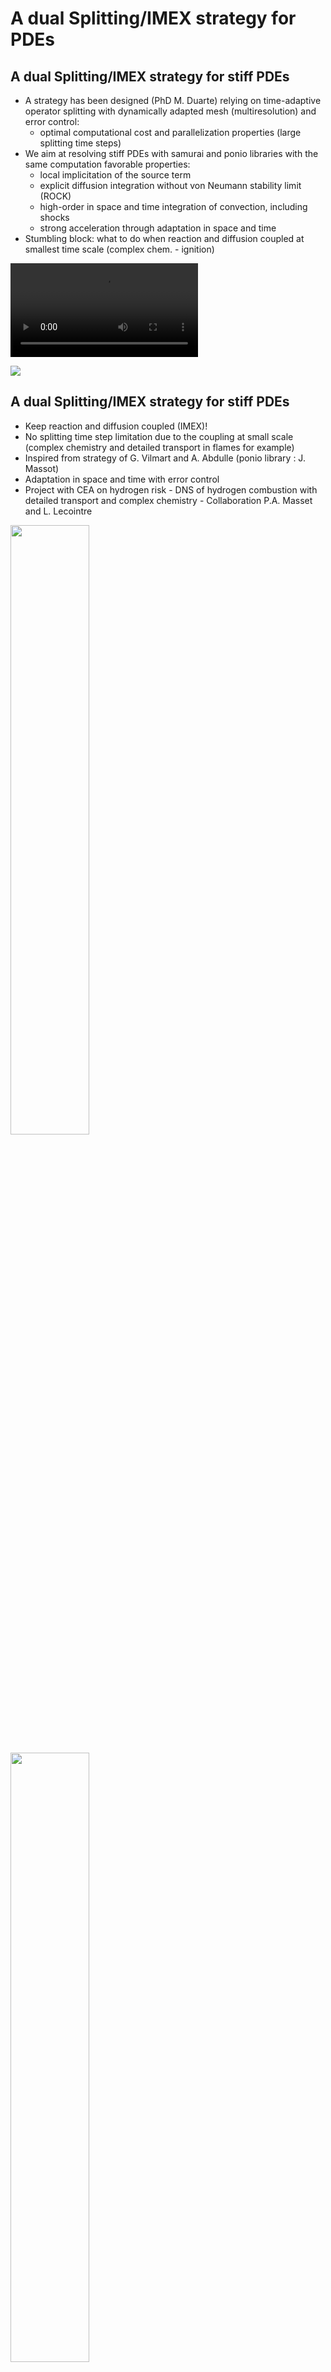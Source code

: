 # A dual Splitting/IMEX strategy for PDEs

## A dual Splitting/IMEX strategy for stiff PDEs {.fs-4}

:::{.row .fs-5}
::::{.col-7 .align-self-center}
- A strategy has been designed (PhD M. Duarte) relying on time-adaptive operator splitting with dynamically adapted mesh (multiresolution) and error control:
  - optimal computational cost and parallelization properties (large splitting time steps) 
- We aim at resolving stiff PDEs with samurai and ponio libraries with the same computation favorable properties:
  - local implicitation of the source term
  - explicit diffusion integration without von Neumann stability limit (ROCK)
  - high-order in space and time integration of convection, including shocks
  - strong acceleration through adaptation in space and time
- Stumbling block: what to do when reaction and diffusion coupled at smallest time scale (complex chem. - ignition)
::::

::::{.col .align-self-center}
<div>
<video data-autoplay loop="true" src="videos/ignition_Re1000.mov" />
</div>
![](figures/splitting_time_steps.jpg)
::::
:::

## A dual Splitting/IMEX strategy for stiff PDEs {.fs-5}

:::{.row }
::::{.col-8 .align-self-center}
- Keep reaction and diffusion coupled (IMEX)!
- No splitting time step limitation due to the coupling at small scale (complex chemistry and detailed transport in flames for example)
- Inspired from strategy of G. Vilmart and A. Abdulle (ponio library : J. Massot)
- Adaptation in space and time with error control
- Project with CEA on hydrogen risk - DNS of hydrogen combustion with detailed transport and complex chemistry - Collaboration P.A. Masset and L. Lecointre
::::

::::{.col .text-center}

![](figures/hpc@maths.png){width=50%}

:::{.my-3}
![](figures/logo.png){width=50%}
:::

![](figures/logo-cea.webp){width=50%}
::::
:::

## A dual Splitting/IMEX strategy for stiff PDEs {.fs-5}

:::{.row .fs-5 }
::::{.col-6 .align-self-center}
Ignition and Combustion (Verwer & Hundsdorfer)

Specific for RKC methods and ROCK

$$
u_t = d \Delta u + \frac{R}{\alpha \delta} (1 + \alpha - u) e^{\delta( 1 - 1/u )} \quad \text{in } [0,1]\times[0,1]
$$

![](figures/combustion2d.png){width=60% fig-align="center"}
::::

::::{.col .text-center}
![](figures/combustion.svg){width=80%}
::::
:::

## A dual Splitting/IMEX strategy for stiff PDEs {.fs-5}

:::{.row .fs-5 }
::::{.col-6 .align-self-center}
Ignition and Combustion (Verwer & Hundsdorfer)

Specific for RKC methods and ROCK

$$
u_t = d \Delta u + \frac{R}{\alpha \delta} (1 + \alpha - u) e^{\delta( 1 - 1/u )} \quad \text{in } [0,1]\times[0,1]
$$

![](figures/combustion2d.png){width=60% fig-align="center"}
::::

::::{.col .text-center}
:::::{.fs-6 .fragment}
|                                     | PIROCK    | ROCK2  | ROCK4  |
|-------------------------------------|-----------|--------|--------|
| Tolerance used                      | 1e-5      | 1e-6   | 1e-5   |
| L2 norm of error                    | 1.84e-4   | 2.27e-4| 2.69e-4|
| Elapsed time (s)                    | 7.97      | 1.90   | 0.42   |
| Nb. time steps                      | 889       | 157    | 57     |
| Nb. time steps rejected             | 0         | 0      | 0      |
| Nb. function evaluation             | -         | 6367   | 1734   |
| Nb. function evaluation (diffusion) | 8304      | -      | -      |
| Nb. function evaluation (reaction)  | 360067655 | -      | -      |

between $t=0.29$ and $t=0.32$.
:::::
:::::{.fs-6 .fragment}
IMEX reasonable overhead compared to fully explicit methods (ROCK2 - ROCK4) even in this very difficult configuration

<ul class="list-unstyled text-center">
  <li class="my-1">Error control</li>
  <li class="my-1">Good BC treatment</li>
  <li class="my-1">No splitting errors</li>
</ul>

:::::
::::
:::

## A dual Splitting/IMEX strategy for stiff PDEs {.fs-5}

:::{.row .fs-6 }

::::{.col-6 .align-self-center }
Belousov-Zhabotinsky (very stiff source - 3 eq)
$$
\left\{
\begin{aligned}
\partial_t a - D_a \, \Delta a &= \frac{1}{\mu} ( -qa - ab
+
fc) \\
\partial_t b - D_b \, \Delta b &= \frac{1}{\varepsilon} (
qa
- ab + b\,(1-b)) \\
\partial_t c - D_c \, \Delta c &= b - c
\end{aligned}
\right.
$$

- Error to the reference quasi-exact solution is second order in time but not of the same origin (splitting error vs. IMEX error) - but still error control
- Larger time step can be taken with IMEX while keeping a proper solution (no disastrous splitting errors - wrong wave speed)
- When optimal large splitting time step is taken, IMEX as efficient as splitting, whereas it is advantageous for smaller time steps as well as larger time steps
- No boundary condition problems
- Same computational good properties
::::

::::{.col-6 .text-center}
![](figures/bz_b_t=0.png){width="48%"}
![](figures/bz_b_t=1.png){width="48%"}
<br>
![](figures/bz_b_t=2.png){width="48%"}
::::
:::

## A dual Splitting/IMEX strategy for stiff PDEs {.fs-5}

:::{.row .fs-6 }

::::{.col-6 .align-self-center }
Belousov-Zhabotinsky (very stiff source - 3 eq)
$$
\left\{
\begin{aligned}
\partial_t a - D_a \, \Delta a &= \frac{1}{\mu} ( -qa - ab
+
fc) \\
\partial_t b - D_b \, \Delta b &= \frac{1}{\varepsilon} (
qa
- ab + b\,(1-b)) \\
\partial_t c - D_c \, \Delta c &= b - c
\end{aligned}
\right.
$$

- Error to the reference quasi-exact solution is second order in time but not of the same origin (splitting error vs. IMEX error) - but still error control
- Larger time step can be taken with IMEX while keeping a proper solution (no disastrous splitting errors - wrong wave speed)
- When optimal large splitting time step is taken, IMEX as efficient as splitting, whereas it is advantageous for smaller time steps as well as larger time steps
- No boundary condition problems
- Same computational good properties
::::

::::{.col-6 .text-center}

| | PIROCK (tol=5e-3) | STRANG (dt=2/128) |
|------------------------------|:------------------:|:--------------------:|
|L2 norm of error (variable b) | 3.31e-2 | 1.14e-1 |
|L2 norm of error (variable c) | 2.92e-3 | 1.37e-2 |
|Elapsed time (s) | 6.91 | 6.70 |
|Nb. time steps. | 624 | 128 |

&nbsp;

| | ImEx (tol=1e-3) | STRANG (dt=2/512) |
|------------------------------|:------------------:|:--------------------:|
|L2 norm of error (variable b) | 4.94e-3 | 1.55e-3 |
|L2 norm of error (variable c) | 4.31e-4 | 1.41e-4 |
|Elapsed time (s) | 13.33 | 17.20 |
|Nb. time steps. | 1528 | 512 |

&nbsp;

| | ImEx (tol=1e-4) | STRANG (dt=2/16384) |
|------------------------------|:------------------:|:--------------------:|
|L2 norm of error (variable b) | 7.72e-6 | 1.81e-5 |
|L2 norm of error (variable c) | 6.97e-7 | 1.57e-6 |
|Elapsed time (s) | 165.12 | 427.81 |
|Nb. time steps. | 31728 | 16384 |

::::
:::


## A dual Splitting/IMEX strategy for stiff PDEs {.fs-5}

:::{.row .fs-6 }

::::{.col-6 .align-self-center }
Belousov-Zhabotinsky (very stiff source - 3 eq)
$$
\left\{
\begin{aligned}
\partial_t a - D_a \, \Delta a &= \frac{1}{\mu} ( -qa - ab
+
fc) \\
\partial_t b - D_b \, \Delta b &= \frac{1}{\varepsilon} (
qa
- ab + b\,(1-b)) \\
\partial_t c - D_c \, \Delta c &= b - c
\end{aligned}
\right.
$$

- Error to the reference quasi-exact solution is second order in time but not of the same origin (splitting error vs. IMEX error) - but still error control
- Larger time step can be taken with IMEX while keeping a proper solution (no disastrous splitting errors - wrong wave speed)
- When optimal large splitting time step is taken, IMEX as efficient as splitting, whereas it is advantageous for smaller time steps as well as larger time steps
- No boundary condition problems
- Same computational good properties



:::{.callout-important icon=false title="Simulation with ponio / samurai"}
:::


::::

::::{.col-6 .text-center}

:::{.center-page-vertically}

<video data-autoplay loop="true" src="videos/bz_pirock_animation.mp4" width="90%" />

:::

:::{.text-center .mt-0}
$\epsilon = 1e-3$, $\underline{\ell} = 2$, $\bar{\ell} = 10$
:::

::::
:::

## A dual Splitting/IMEX strategy for stiff PDEs {.fs-5}

**Ignition of a diffusion flame at 4 instants (cold fuel, hot oxydizer - [Candel & Thevenin 1995])**

$$
\left\{
\begin{array}{l}
\partial _{t_\star} Z +
v_{x_\star}  \partial _{x_\star} Z +
v_{y_\star}  \partial _{y_\star} Z -
\left(\partial ^2_{x_\star} Z  +
\partial ^2_{y_\star} Z \right)= 0, \\[2.5ex]
\partial _{t_\star} \theta +
v_{x_\star}  \partial _{x_\star} \theta +
v_{y_\star}  \partial _{y_\star} \theta -
\left(\partial ^2_{x_\star} \theta  +
\partial ^2_{y_\star} \theta \right)
= F(Z,\theta),
\end{array}
\right.
$$

with

$$
F(Z,\theta)=
D_a \, \phi \chi Y_{O,0}
\left[
\frac{1-Z}{\phi \tau} + \frac{1}{\chi}(Z-\theta)
\right]
\left[
Z + \frac{\tau}{\chi}(Z-\theta)
\right] 
\mathrm{e}^{\left(- \tau_a/(1+\tau \theta)\right)}
$$

Quasi-exact solution calculated with Strang's method using :

- a splitting time step of $10^{-8}$, and
- the RADAUIIA method for the reaction, with absolute and relative tolerances of $10^{-12}$.
- the ROCK4 method for diffusion, with absolute and relative tolerances of $10^{-12}$.
- the RK3 method associated with a WENO5 spatial discretisation for convection






## A dual Splitting/IMEX strategy for stiff PDEs {.fs-5}

:::{.row .fs-6 .text-center}
Evolution of the variable $T = \theta (T_{F,0}-T_{O,0}) + T_{O,0}$ at $t=0$, $5\times10^{-5}$, $1\times10^{-5}$, $1.5\times10^{-4}$

::::{ .text-center}

::::

::::{.col-6 .text-center}

![](figures/sol00.png){width="58%"}

![](figures/sol02.png){width="58%"}
::::

::::{.col-6 .text-center}

![](figures/sol01.png){width="58%"}

![](figures/sol03.png){width="58%"}

::::
:::

## A dual Splitting/IMEX strategy for stiff PDEs {.fs-5}


 Strang (with RADAUIIA and ROCK4 tolerance at $10^{-12}$) :

|                 |  $dt=1 \times 10^{-5}$      |  $dt=1 \times 10^{-6}$     |  $dt=1 \times 10^{-7}$     |   
|---              |:-:                          |:-:                         |:-:                         |
|  $|E_z|$        |  $1.55513306\times 10^{-4}$ |  $2.81342860\times10^{-6}$ |  $2.88674760\times10^{-8}$ | 
|  $|E_{\theta}|$ |  $2.69304858\times 10^{-3}$ |  $3.74837111\times10^{-5}$ |  $3.82828537\times10^{-7}$ | 
|  Temps RD (s)   |  $25+213$ |  $207+287$ |  $2060+520$ | 
|  Temps C  (s)   |  $13316$|  $13471$ | $14921$  | 


:::{.my-4}
Dual Splitting/ImEx (ImEx tolerance set at $10^{-4}$ - should be decreased) :

|                 |  $dt=1 \times 10^{-5}$      |  $dt=1 \times 10^{-6}$     |  $dt=1 \times 10^{-7}$     |   
|---              |:-:                          |:-:                         |:-:                         |
|  $|E_z|$        |  $1.57299998\times 10^{-5}$ |  $2.71930151\times10^{-6}$ |  $2.87698144\times10^{-8}$ | 
|  $|E_{\theta}|$ |  $1.93940574\times 10^{-3}$ |  $4.15846000\times10^{-6}$ |  $5.35535514\times10^{-6}$ |
|  Temps RD (s)   |  $28$ |  $123$ |  $1202$ | 
|  Temps C  (s)   |  $11221$|  $11361$ | $12575$  | 
:::



## A dual Splitting/IMEX strategy for stiff PDEs {.fs-5}

::::{ .text-center .my-4}

![](figures/time_order.png){width="68%"}

::::

:::{ .fragment .text-center .my-4}
**OSMP scheme leads to roughly an order of magnitude acceleration compared to WENO5/RK3**
:::

:::{ .fragment .text-center .my-4}
**Basis for the CEA collaboration - hydrogen risk (Full compressible Fourrier-Navier-Stokes)**
:::

## References



**Theses**

- M. Duarte, **Adaptive numerical methods in time and space for the simulation of multi-scale reaction fronts**, PhD Thesis, *École Centrale Paris*, (2011) https://theses.hal.science/tel-00667857
- L. Lecointre, **Hydrogen flame acceleration in non-uniform mixtures**, PhD Thesis, *Université Paris Saclay*, (2022) - https://theses.hal.science/tel-03879925


**Publications**


- M. Duarte , M. M., S. Descombes, C. Tenaud, T. Dumont, **New resolution strategy for multi-scale reaction waves using time operator splitting, space adaptive multiresolution and dedicated high order implicit/explicit time integrators**, *SIAM SISC*, vol. 34, No. 1 (2012) pp.76-104
- M. Duarte, S. Descombes, C. Tenaud, S. Candel, M. M., **Time-space adaptive numerical methods for the simulation of combustion fronts**, *Combustion and Flame*, vol. 160, No. 6 (2013) pp.1083-1101
- J. Massot, L. Séries, L. G., P. Matalon, C. Tenaud,  M. M., **A splitting/ImEx strategy for stiff PDEs with time adaptation and error control**, invited contribution to Comptes Rendus Mécanique (2025)



**Software**

-  J. Massot, M. M., L. Series, **ponio** (2024) https://hal.science/hal-04710549v1
-  T. Bellotti, L. G.,  M. M., P. Matalon, **samurai** (2023) https://hal.science/hal-04545389v1

